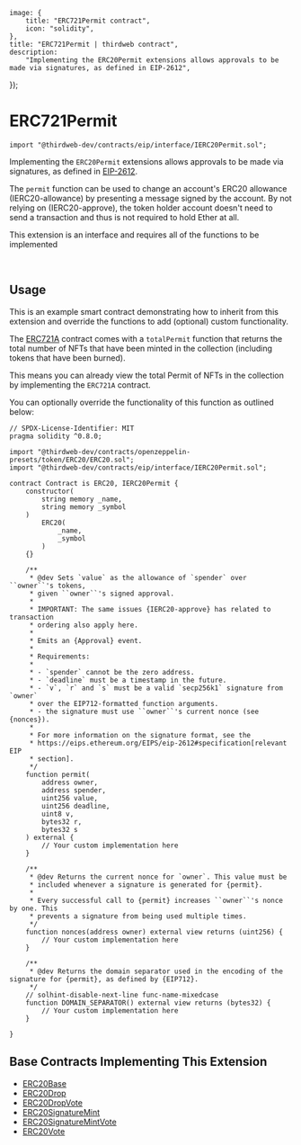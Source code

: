 
	image: {
		title: "ERC721Permit contract",
		icon: "solidity",
	},
	title: "ERC721Permit | thirdweb contract",
	description:
		"Implementing the ERC20Permit extensions allows approvals to be made via signatures, as defined in EIP-2612",
});

# ERC721Permit

```solidity
import "@thirdweb-dev/contracts/eip/interface/IERC20Permit.sol";
```

Implementing the `ERC20Permit` extensions allows approvals to be made via signatures, as defined in
[EIP-2612](https://eips.ethereum.org/EIPS/eip-2612[EIP-2612]).

The `permit` function can be used to change an account's ERC20 allowance (IERC20-allowance) by
presenting a message signed by the account. By not relying on (IERC20-approve), the token holder account doesn't
need to send a transaction and thus is not required to hold Ether at all.

<Callout title="info" variant="info">

This extension is an interface and requires all of the functions to be implemented

</Callout>

<br />

<GithubButtonLink href="https://github.com/thirdweb-dev/contracts/blob/main/contracts/eip/interface/IERC20Permit.sol" />

## Usage

This is an example smart contract demonstrating how to inherit from this extension and override the functions to add (optional) custom functionality.

The [ERC721A](/contracts/build/extensions/erc-721/ERC721) contract comes with a `totalPermit`
function that returns the total number of NFTs that have been minted in the collection (including tokens that have been burned).

This means you can already view the total Permit of NFTs in the collection by implementing the `ERC721A` contract.

You can optionally override the functionality of this function as outlined below:

```solidity
// SPDX-License-Identifier: MIT
pragma solidity ^0.8.0;

import "@thirdweb-dev/contracts/openzeppelin-presets/token/ERC20/ERC20.sol";
import "@thirdweb-dev/contracts/eip/interface/IERC20Permit.sol";

contract Contract is ERC20, IERC20Permit {
    constructor(
        string memory _name,
        string memory _symbol
    )
        ERC20(
            _name,
            _symbol
        )
    {}

    /**
     * @dev Sets `value` as the allowance of `spender` over ``owner``'s tokens,
     * given ``owner``'s signed approval.
     *
     * IMPORTANT: The same issues {IERC20-approve} has related to transaction
     * ordering also apply here.
     *
     * Emits an {Approval} event.
     *
     * Requirements:
     *
     * - `spender` cannot be the zero address.
     * - `deadline` must be a timestamp in the future.
     * - `v`, `r` and `s` must be a valid `secp256k1` signature from `owner`
     * over the EIP712-formatted function arguments.
     * - the signature must use ``owner``'s current nonce (see {nonces}).
     *
     * For more information on the signature format, see the
     * https://eips.ethereum.org/EIPS/eip-2612#specification[relevant EIP
     * section].
     */
    function permit(
        address owner,
        address spender,
        uint256 value,
        uint256 deadline,
        uint8 v,
        bytes32 r,
        bytes32 s
    ) external {
        // Your custom implementation here
    }

    /**
     * @dev Returns the current nonce for `owner`. This value must be
     * included whenever a signature is generated for {permit}.
     *
     * Every successful call to {permit} increases ``owner``'s nonce by one. This
     * prevents a signature from being used multiple times.
     */
    function nonces(address owner) external view returns (uint256) {
        // Your custom implementation here
    }

    /**
     * @dev Returns the domain separator used in the encoding of the signature for {permit}, as defined by {EIP712}.
     */
    // solhint-disable-next-line func-name-mixedcase
    function DOMAIN_SEPARATOR() external view returns (bytes32) {
        // Your custom implementation here
    }

}
```

## Base Contracts Implementing This Extension

- [ERC20Base](/contracts/build/base-contracts/erc-20/base)
- [ERC20Drop](/contracts/build/base-contracts/erc-20/drop)
- [ERC20DropVote](/contracts/build/base-contracts/erc-20/drop-vote)
- [ERC20SignatureMint](/contracts/build/base-contracts/erc-20/signature-mint)
- [ERC20SignatureMintVote](/contracts/build/base-contracts/erc-20/signature-mint-vote)
- [ERC20Vote](/contracts/build/base-contracts/erc-20/base)
